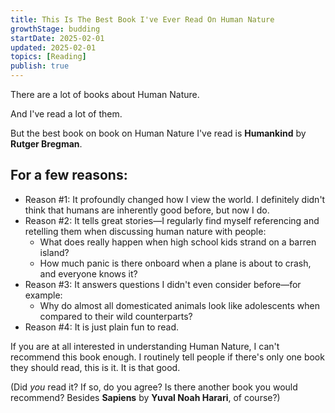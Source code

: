 ```yaml
---
title: This Is The Best Book I've Ever Read On Human Nature
growthStage: budding
startDate: 2025-02-01
updated: 2025-02-01
topics: [Reading]
publish: true
---
```


There are a lot of books about Human Nature.

And I've read a lot of them.

But the best book on book on Human Nature I've read is **Humankind** by **Rutger Bregman**.

## For a few reasons:
- Reason #1: It profoundly changed how I view the world. I definitely didn't think that humans are inherently good before, but now I do.
- Reason #2: It tells great stories—I regularly find myself referencing and retelling them when discussing human nature with people:
  - What does really happen when high school kids strand on a barren island?
  - How much panic is there onboard when a plane is about to crash, and everyone knows it?
- Reason #3: It answers questions I didn't even consider before—for example:
  - Why do almost all domesticated animals look like adolescents when compared to their wild counterparts?
- Reason #4: It is just plain fun to read.

If you are at all interested in understanding Human Nature, I can't recommend this book enough. I routinely tell people if there's only one book they should read, this is it. It is that good.

(Did _you_ read it? If so, do you agree? Is there another book you would recommend? Besides **Sapiens** by **Yuval Noah Harari**, of course?)
